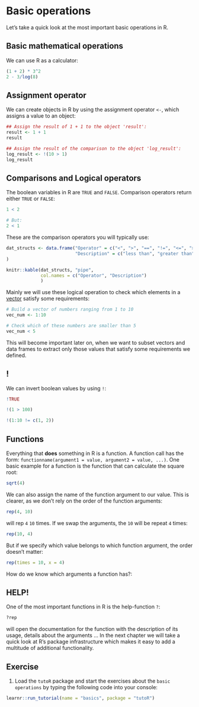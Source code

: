 # Basic operations
Let's take a quick look at the most important basic operations in R. 

## Basic mathematical operations
We can use R as a calculator:
``` r
(1 + 2) * 3^2
2 - 3/log(8)
```

## Assignment operator
We can create objects in R by using the assignment operator `<-`, which assigns a value to an object: 
```r
## Assign the result of 1 + 1 to the object 'result':
result <- 1 + 1
result

## Assign the result of the comparison to the object 'log_result':
log_result <- !(10 > 1)
log_result
```

## Comparisons and Logical operators
The boolean variables in R are `TRUE` and `FALSE`. 
Comparison operators return either `TRUE` or `FALSE`: 

```r
1 < 2

# But:
2 < 1

```

These are the comparison operators you will typically use:
```r
dat_structs <- data.frame("Operator" = c("<", ">", "==", "!=", "<=", ">="),
                          "Description" = c("less than", "greater than", "equal to", "not equal to", "less or equal", "greater or equal")
)

knitr::kable(dat_structs, "pipe",
             col.names = c("Operator", "Description")
             ) 
```

Mainly we will use these logical operation to check which elements in a [vector](https://nickhaf.github.io/r_tutorial/data_structures.html#vector) satisfy some requirements:

```r
# Build a vector of numbers ranging from 1 to 10
vec_num <- 1:10

# Check which of these numbers are smaller than 5
vec_num < 5
```

This will become important later on, when we want to subset vectors and data frames to extract only those values that satisfy some requirements we defined. 

## !
We can invert boolean values by using `!`:
```r
!TRUE

!(1 > 100)

!(1:10 != c(1, 2))
```

## Functions
Everything that **does** something in R is a function. 
A function call has the form: `functionname(argument1 = value, argument2 = value, ...)`.
One basic example for a function is the function that can calculate the square root: 
```r
sqrt(4)
```
We can also assign the name of the function argument to our value. This is clearer, as we don't rely on the order of the function arguments:

```r
rep(4, 10)
```
will rep `4` `10` times. 
If we swap the arguments, the `10` will be repeat `4` times:
```r
rep(10, 4)
```
But if we specify which value belongs to which function argument, the order doesn't matter:
```r
rep(times = 10, x = 4)
```

How do we know which arguments a function has?:

## HELP!
One of the most important functions in R is the help-function `?`:
```r
?rep
```
will open the documentation for the function with the description of its usage, details about the arguments ...
In the next chapter we will take a quick look at R's package infrastructure which makes it easy to add a multitude of additional functionality.

## Exercise

1.  Load the `tutoR` package and start the exercises about the `basic operations` by typing the following code into your console:

```r
learnr::run_tutorial(name = "basics", package = "tutoR")
```
